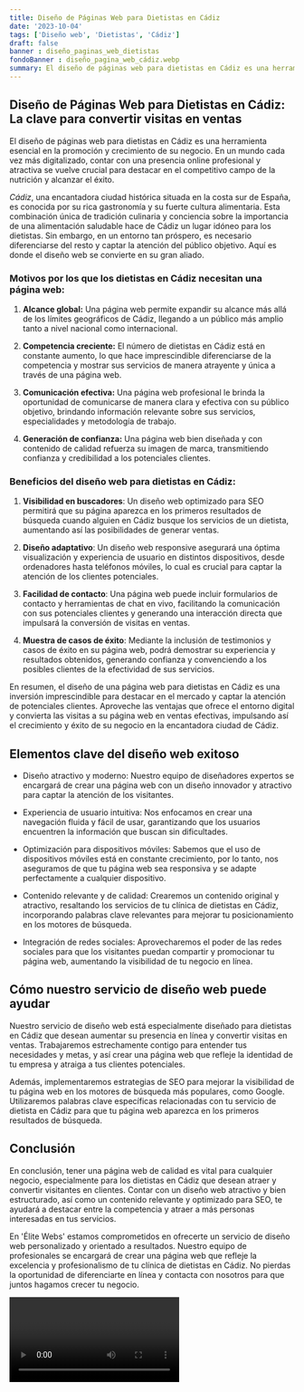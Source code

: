 ```yaml
---
title: Diseño de Páginas Web para Dietistas en Cádiz
date: '2023-10-04'
tags: ['Diseño web', 'Dietistas', 'Cádiz']
draft: false
banner : diseño_paginas_web_dietistas
fondoBanner : diseño_pagina_web_cádiz.webp
summary: El diseño de páginas web para dietistas en Cádiz es una herramienta esencial en la promoción y crecimiento de su negocio. En un mundo cada vez más digitalizado, contar con una presencia online profesional y atractiva se vuelve crucial para destacar en el competitivo campo de la nutrición y alcanzar el éxito.
---
```


## Diseño de Páginas Web para Dietistas en Cádiz: La clave para convertir visitas en ventas

El diseño de páginas web para dietistas en Cádiz es una herramienta esencial en la promoción y crecimiento de su negocio. En un mundo cada vez más digitalizado, contar con una presencia online profesional y atractiva se vuelve crucial para destacar en el competitivo campo de la nutrición y alcanzar el éxito.

*Cádiz*, una encantadora ciudad histórica situada en la costa sur de España, es conocida por su rica gastronomía y su fuerte cultura alimentaria. Esta combinación única de tradición culinaria y conciencia sobre la importancia de una alimentación saludable hace de Cádiz un lugar idóneo para los dietistas. Sin embargo, en un entorno tan próspero, es necesario diferenciarse del resto y captar la atención del público objetivo. Aquí es donde el diseño web se convierte en su gran aliado.

### Motivos por los que los dietistas en Cádiz necesitan una página web:

1. **Alcance global:** Una página web permite expandir su alcance más allá de los límites geográficos de Cádiz, llegando a un público más amplio tanto a nivel nacional como internacional.

2. **Competencia creciente:** El número de dietistas en Cádiz está en constante aumento, lo que hace imprescindible diferenciarse de la competencia y mostrar sus servicios de manera atrayente y única a través de una página web.

3. **Comunicación efectiva:** Una página web profesional le brinda la oportunidad de comunicarse de manera clara y efectiva con su público objetivo, brindando información relevante sobre sus servicios, especialidades y metodología de trabajo.

4. **Generación de confianza:** Una página web bien diseñada y con contenido de calidad refuerza su imagen de marca, transmitiendo confianza y credibilidad a los potenciales clientes.

### Beneficios del diseño web para dietistas en Cádiz:

1. **Visibilidad en buscadores**: Un diseño web optimizado para SEO permitirá que su página aparezca en los primeros resultados de búsqueda cuando alguien en Cádiz busque los servicios de un dietista, aumentando así las posibilidades de generar ventas.

2. **Diseño adaptativo**: Un diseño web responsive asegurará una óptima visualización y experiencia de usuario en distintos dispositivos, desde ordenadores hasta teléfonos móviles, lo cual es crucial para captar la atención de los clientes potenciales.

3. **Facilidad de contacto**: Una página web puede incluir formularios de contacto y herramientas de chat en vivo, facilitando la comunicación con sus potenciales clientes y generando una interacción directa que impulsará la conversión de visitas en ventas.

4. **Muestra de casos de éxito**: Mediante la inclusión de testimonios y casos de éxito en su página web, podrá demostrar su experiencia y resultados obtenidos, generando confianza y convenciendo a los posibles clientes de la efectividad de sus servicios.

En resumen, el diseño de una página web para dietistas en Cádiz es una inversión imprescindible para destacar en el mercado y captar la atención de potenciales clientes. Aproveche las ventajas que ofrece el entorno digital y convierta las visitas a su página web en ventas efectivas, impulsando así el crecimiento y éxito de su negocio en la encantadora ciudad de Cádiz.

<GifSeo />

<Cta />

## Elementos clave del diseño web exitoso

- Diseño atractivo y moderno: Nuestro equipo de diseñadores expertos se encargará de crear una página web con un diseño innovador y atractivo para captar la atención de los visitantes.

- Experiencia de usuario intuitiva: Nos enfocamos en crear una navegación fluida y fácil de usar, garantizando que los usuarios encuentren la información que buscan sin dificultades.

- Optimización para dispositivos móviles: Sabemos que el uso de dispositivos móviles está en constante crecimiento, por lo tanto, nos aseguramos de que tu página web sea responsiva y se adapte perfectamente a cualquier dispositivo.

- Contenido relevante y de calidad: Crearemos un contenido original y atractivo, resaltando los servicios de tu clínica de dietistas en Cádiz, incorporando palabras clave relevantes para mejorar tu posicionamiento en los motores de búsqueda.

- Integración de redes sociales: Aprovecharemos el poder de las redes sociales para que los visitantes puedan compartir y promocionar tu página web, aumentando la visibilidad de tu negocio en línea.

## Cómo nuestro servicio de diseño web puede ayudar

Nuestro servicio de diseño web está especialmente diseñado para dietistas en Cádiz que desean aumentar su presencia en línea y convertir visitas en ventas. Trabajaremos estrechamente contigo para entender tus necesidades y metas, y así crear una página web que refleje la identidad de tu empresa y atraiga a tus clientes potenciales.

Además, implementaremos estrategias de SEO para mejorar la visibilidad de tu página web en los motores de búsqueda más populares, como Google. Utilizaremos palabras clave específicas relacionadas con tu servicio de dietista en Cádiz para que tu página web aparezca en los primeros resultados de búsqueda.

## Conclusión

En conclusión, tener una página web de calidad es vital para cualquier negocio, especialmente para los dietistas en Cádiz que desean atraer y convertir visitantes en clientes. Contar con un diseño web atractivo y bien estructurado, así como un contenido relevante y optimizado para SEO, te ayudará a destacar entre la competencia y atraer a más personas interesadas en tus servicios.

En 'Élite Webs' estamos comprometidos en ofrecerte un servicio de diseño web personalizado y orientado a resultados. Nuestro equipo de profesionales se encargará de crear una página web que refleje la excelencia y profesionalismo de tu clínica de dietistas en Cádiz. No pierdas la oportunidad de diferenciarte en línea y contacta con nosotros para que juntos hagamos crecer tu negocio.

<Video />

<CtaBot job='Dietistas' city='Cádiz'/>

<Gmaps query='Cádiz+españa+maps' />